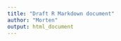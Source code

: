 ```yaml
---
title: "Draft R Markdown document"
author: "Morten"
output: html_document
---
```





```r


```



